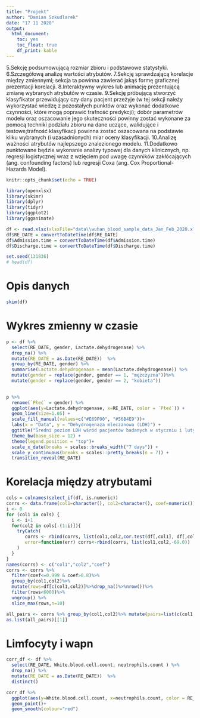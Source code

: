 ```yaml
---
title: "Projekt"
author: "Damian Szkudlarek"
date: "17 11 2020"
output: 
  html_document: 
    toc: yes
    toc_float: true
    df_print: kable
---
```

5.Sekcję podsumowującą rozmiar zbioru i podstawowe statystyki.
6.Szczegółową analizę wartości atrybutów.
7.Sekcję sprawdzającą korelacje między zmiennymi; sekcja ta powinna zawierać jakąś formę graficznej prezentacji korelacji.
8.Interaktywny wykres lub animację prezentującą zmianę wybranych atrybutów w czasie.
9.Sekcję próbującą stworzyć klasyfikator przewidujący czy dany pacjent przeżyje (w tej sekcji należy wykorzystać wiedzę z                   pozostałych punktów oraz wykonać dodatkowe czynności, które mogą poprawić trafność predykcji); dobór parametrów modelu oraz                 oszacowanie jego skuteczności powinny zostać wykonane za pomocą techniki podziału zbioru na dane uczące, walidujące i testowe;trafność     klasyfikacji powinna zostać oszacowana na podstawie kliku wybranych (i uzasadnionych) miar oceny klasyfikacji.
10.Analizę ważności atrybutów najlepszego znalezionego modelu.
11.Dodatkowo punktowane będzie wykonanie analizy typowej dla danych klinicznych, np. regresji logistycznej wraz z wzięciem pod uwagę czynników zakłócających (ang. confounding factors) lub regresji Coxa (ang. Cox Proportional-Hazards Model).
```r
knitr::opts_chunk$set(echo = TRUE)
```

```r
library(openxlsx)
library(skimr)
library(dplyr)
library(tidyr)
library(ggplot2)
library(gganimate)
```

```r
df <- read.xlsx(xlsxFile="data\\wuhan_blood_sample_data_Jan_Feb_2020.xlsx", fillMergedCells = TRUE, sheet = 1)
df$RE_DATE = convertToDateTime(df$RE_DATE)
df$Admission.time = convertToDateTime(df$Admission.time)
df$Discharge.time = convertToDateTime(df$Discharge.time)
```

```r
set.seed(131836)
# head(df)
```

# Opis danych
```r
skim(df)
```

# Wykres zmienny w czasie
```r
p <- df %>%
  select(RE_DATE, gender, Lactate.dehydrogenase) %>%
  drop_na() %>%
  mutate(RE_DATE = as.Date(RE_DATE))  %>%
  group_by(RE_DATE, gender) %>%
  summarise(Lactate.dehydrogenase = mean(Lactate.dehydrogenase)) %>%
  mutate(gender = replace(gender, gender == 1, "mężczyzna"))%>%
  mutate(gender = replace(gender, gender == 2, "kobieta"))

  
p %>%
  rename(`Płeć` = gender) %>%
  ggplot(aes(y=Lactate.dehydrogenase, x=RE_DATE, color = `Płeć`)) +
  geom_line(size=1.05) +
  scale_fill_manual(values=c("#E69F00", "#56B4E9"))+
  labs(x = "Data", y = "Dehydrogenaza mleczanowa (LDH)") +
  ggtitle("Średni poziom LDH wśród pacjentów badanych w styczniu i lutym") + 
  theme_bw(base_size = 12) +
  theme(legend.position = "top")+
  scale_x_date(breaks = scales::breaks_width("7 days")) +
  scale_y_continuous(breaks = scales::pretty_breaks(n = 7)) +
  transition_reveal(RE_DATE)

```

# Korelacja między atrybutami

```r
cols = colnames(select_if(df, is.numeric))
corrs <- data.frame(col1=character(), col2=character(), coef=numeric())
i <- 0
for (col1 in cols) {
  i <- i+1
  for(col2 in cols[-(1:i)]){
    tryCatch(
       corrs <- rbind(corrs, list(col1,col2,cor.test(df[,col1], df[,col2], method = 'pearson')$estimate)),
       error=function(err) corrs<-rbind(corrs, list(col1,col2,-69.0))
    )
  }
}
names(corrs) <- c("col1","col2","coef")
corrs <- corrs %>%
  filter(coef<=0.999 & coef>0.8)%>%
  group_by(col1,col2)%>%
  mutate(rows=df[c(col1,col2)]%>%drop_na()%>%nrow())%>%
  filter(rows<6000)%>%
  ungroup() %>%
  slice_max(rows,n=10)

```

```r
all_pairs <- corrs %>% group_by(col1,col2)%>% mutate(pairs=list(c(col1,col2)), .keep="used") %>% ungroup() %>% select(pairs)
as.list(all_pairs)[[1]]
```

# Limfocyty i wapn
```r
corr_df <- df %>%
  select(RE_DATE, White.blood.cell.count, neutrophils.count	) %>%
  drop_na() %>%
  mutate(RE_DATE = as.Date(RE_DATE))  %>%
  distinct()

corr_df %>%
  ggplot(aes(y=White.blood.cell.count, x=neutrophils.count, color = RE_DATE)) +
  geom_point()+
  geom_smooth(colour="red")


```


